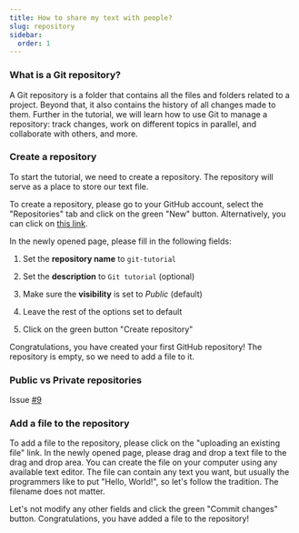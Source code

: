 ```yaml
---
title: How to share my text with people?
slug: repository
sidebar:
  order: 1
---
```



### What is a Git repository?

A Git repository is a folder that contains all the files and folders related to a project.
Beyond that, it also contains the history of all changes made to them.
Further in the tutorial, we will learn how to use Git to manage a repository: track changes, work on different topics in parallel, and collaborate with others, and more.

### Create a repository

To start the tutorial, we need to create a repository.
The repository will serve as a place to store our text file.

To create a repository, please go to your GitHub account, select the "Repositories" tab and click on the green "New" button.
Alternatively, you can click on [this link](https://github.com/new).

In the newly opened page, please fill in the following fields:

<Steps>

1. Set the **repository name** to `git-tutorial`

2. Set the **description** to `Git tutorial` (optional)

3. Make sure the **visibility** is set to _Public_ (default)

4. Leave the rest of the options set to default

5. Click on the green button "Create repository"

</Steps>

Congratulations, you have created your first GitHub repository!
The repository is empty, so we need to add a file to it.

### Public vs Private repositories

Issue [#9](https://github.com/empa-scientific-it/how-to-git/issues/9)

### Add a file to the repository

To add a file to the repository, please click on the "uploading an existing file" link.
In the newly opened page, please drag and drop a text file to the drag and drop area.
You can create the file on your computer using any available text editor.
The file can contain any text you want, but usually the programmers like to put "Hello, World!", so let's follow the tradition.
The filename does not matter.

Let's not modify any other fields and click the green "Commit changes" button.
Congratulations, you have added a file to the repository!
